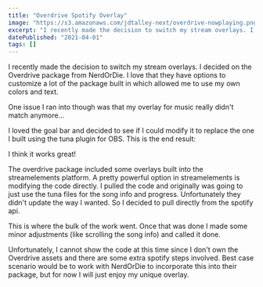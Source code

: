 ```yaml
---
title: "Overdrive Spotify Overlay"
image: "https://s3.amazonaws.com/jdtalley-next/overdrive-nowplaying.png"
excerpt: "I recently made the decision to switch my stream overlays. I decided on the Overdrive package from NerdOrDie, but I needed a new overlay for music."
datePublished: "2021-04-01"
tags: []
---
```


I recently made the decision to switch my stream overlays. I decided on the Overdrive package from NerdOrDie. I love that they have options to customize a lot of the package built in which allowed me to use my own colors and text.

One issue I ran into though was that my overlay for music really didn't match anymore...

<PostImage
  src="https://s3.amazonaws.com/jdtalley-next/overdrive-old.png"
  alt="Old spotify widget"
  width={480}
  height={230}
/>

I loved the goal bar and decided to see if I could modify it to replace the one I built using the tuna plugin for OBS. This is the end result:

<PostImage
  src="https://s3.amazonaws.com/jdtalley-next/overdrive-demo.gif"
  alt="Demo of new spotify widget"
  width={480}
  height={270}
/>

I think it works great!

The overdrive package included some overlays built into the streamelements platform. A pretty powerful option in streamelements is modifying the code directly. I pulled the code and originally was going to just use the tuna files for the song info and progress. Unfortunately they didn't update the way I wanted. So I decided to pull directly from the spotify api.

This is where the bulk of the work went. Once that was done I made some minor adjustments (like scrolling the song info) and called it done.

<PostImage
  src="https://s3.amazonaws.com/jdtalley-next/overdrive-demo-2.gif"
  alt="Demo timelapse of new spotify widget"
  width={480}
  height={270}
/>

Unfortunately, I cannot show the code at this time since I don't own the Overdrive assets and there are some extra spotify steps involved. Best case scenario would be to work with NerdOrDie to incorporate this into their package, but for now I will just enjoy my unique overlay.
